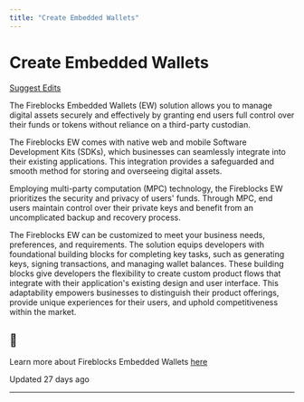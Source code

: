 ```yaml
---
title: "Create Embedded Wallets"
---
```

  
  # Create Embedded Wallets

[Suggest Edits](/edit/create-embedded-wallets)

The Fireblocks Embedded Wallets (EW) solution allows you to manage digital assets securely and effectively by granting end users full control over their funds or tokens without reliance on a third-party custodian.

The Fireblocks EW comes with native web and mobile Software Development Kits (SDKs), which businesses can seamlessly integrate into their existing applications. This integration provides a safeguarded and smooth method for storing and overseeing digital assets.

Employing multi-party computation (MPC) technology, the Fireblocks EW prioritizes the security and privacy of users' funds. Through MPC, end users maintain control over their private keys and benefit from an uncomplicated backup and recovery process.

The Fireblocks EW can be customized to meet your business needs, preferences, and requirements. The solution equips developers with foundational building blocks for completing key tasks, such as generating keys, signing transactions, and managing wallet balances. These building blocks give developers the flexibility to create custom product flows that integrate with their application's existing design and user interface. This adaptability empowers businesses to distinguish their product offerings, provide unique experiences for their users, and uphold competitiveness within the market.

<Info>

## 📘

Learn more about Fireblocks Embedded Wallets [here](https://ncw-developers.fireblocks.com/docs/getting-started)



</Info>

Updated 27 days ago

* * *